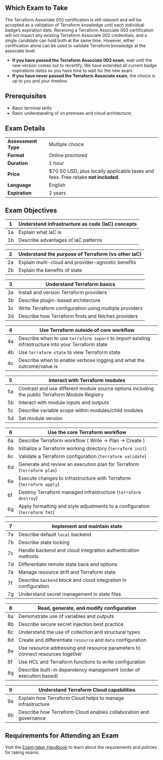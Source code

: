 <!-- Each "## Heading Two" section in this document will be used to populate an FAQ item -->

## Which Exam to Take

The Terraform Associate 002 certification is still relevant and will be accepted as a validation of Terraform knowledge until each individual badge’s expiration date. Receiving a Terraform Associate 003 certification will not impact any existing Terraform Associate 002 credentials, and a single candidate can hold both at the same time. However, either certification alone can be used to validate Terraform knowledge at the associate level.

- **If you have passed the Terraform Associate 002 exam**, wait until the new version comes out to recertify. We have extended all current badge expirations dates so you have time to wait for the new exam.
- **If you have never passed the Terraform Associate exam**, the choice is up to you and your timeline.

## Prerequisites

- Basic terminal skills
- Basic understanding of on premises and cloud architecture;

## Exam Details

|                     |                                                                                   |
| ------------------- | --------------------------------------------------------------------------------- |
| **Assessment Type** | Multiple choice                                                                   |
| **Format**          | Online proctored                                                                  |
| **Duration**        | 1 hour                                                                            |
| **Price**           | $70.50 USD, plus locally applicable taxes and fees. Free retake **not included**. |
| **Language**        | English                                                                           |
| **Expiration**      | 2 years                                                                           |

## Exam Objectives

| 1   | Understand infrastructure as code (IaC) concepts |
| --- | ------------------------------------------------ |
| 1a  | Explain what IaC is                              |
| 1b  | Describe advantages of IaC patterns              |

| 2   | Understand the purpose of Terraform (vs other IaC) |
| --- | -------------------------------------------------- |
| 2a  | Explain multi-cloud and provider-agnostic benefits |
| 2b  | Explain the benefits of state                      |

| 3   | Understand Terraform basics                            |
| --- | ------------------------------------------------------ |
| 3a  | Install and version Terraform providers                |
| 3b  | Describe plugin-based architecture                     |
| 3c  | Write Terraform configuration using multiple providers |
| 3d  | Describe how Terraform finds and fetches providers     |

| 4   | Use Terraform outside of core workflow                                                              |
| --- | --------------------------------------------------------------------------------------------------- |
| 4a  | Describe when to use `terraform import` to import existing infrastructure into your Terraform state |
| 4b  | Use `terraform state` to view Terraform state                                                       |
| 4c  | Describe when to enable verbose logging and what the outcome/value is                               |

| 5   | Interact with Terraform modules                                                                 |
| --- | ----------------------------------------------------------------------------------------------- |
| 5a  | Contrast and use different module source options including the public Terraform Module Registry |
| 5b  | Interact with module inputs and outputs                                                         |
| 5c  | Describe variable scope within modules/child modules                                            |
| 5d  | Set module version                                                                              |

| 6   | Use the core Terraform workflow                                             |
| --- | --------------------------------------------------------------------------- |
| 6a  | Describe Terraform workflow ( Write -> Plan -> Create )                     |
| 6b  | Initialize a Terraform working directory (`terraform init`)                 |
| 6c  | Validate a Terraform configuration (`terraform validate`)                   |
| 6d  | Generate and review an execution plan for Terraform (`terraform plan`)      |
| 6e  | Execute changes to infrastructure with Terraform (`terraform apply`)        |
| 6f  | Destroy Terraform managed infrastructure (`terraform destroy`)              |
| 6g  | Apply formatting and style adjustments to a configuration (`terraform fmt`) |

| 7   | Implement and maintain state                                    |
| --- | --------------------------------------------------------------- |
| 7a  | Describe default `local` backend                                |
| 7b  | Describe state locking                                          |
| 7c  | Handle backend and cloud integration authentication methods     |
| 7d  | Differentiate remote state back end options                     |
| 7e  | Manage resource drift and Terraform state                       |
| 7f  | Describe `backend` block and cloud integration in configuration |
| 7g  | Understand secret management in state files                     |

| 8   | Read, generate, and modify configuration                                      |
| --- | ----------------------------------------------------------------------------- |
| 8a  | Demonstrate use of variables and outputs                                      |
| 8b  | Describe secure secret injection best practice                                |
| 8c  | Understand the use of collection and structural types                         |
| 8d  | Create and differentiate `resource` and `data` configuration                  |
| 8e  | Use resource addressing and resource parameters to connect resources together |
| 8f  | Use HCL and Terraform functions to write configuration                        |
| 8g  | Describe built-in dependency management (order of execution based)            |

| 9   | Understand Terraform Cloud capabilities                           |
| --- | ----------------------------------------------------------------- |
| 9a  | Explain how Terraform Cloud helps to manage infrastructure        |
| 9b  | Describe how Terraform Cloud enables collaboration and governance |

## Requirements for Attending an Exam

Visit the [Exam-taker Handbook](https://hashicorp-certifications.zendesk.com/hc/en-us/articles/360048211571) to learn about the requirements and policies for taking exams.
